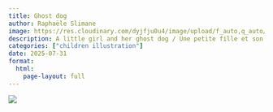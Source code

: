 ```yaml
---
title: Ghost dog
author: Raphaële Slimane
image: https://res.cloudinary.com/dyjfju0u4/image/upload/f_auto,q_auto/v1757408629/chienfantome_mgmvkk.png
description: A little girl and her ghost dog / Une petite fille et son chien fantôme
categories: ["children illustration"]
date: 2025-07-31
format:
  html:
    page-layout: full
---
```


![](https://res.cloudinary.com/dyjfju0u4/image/upload/f_auto,q_auto/v1757408629/chienfantome_mgmvkk.png)

